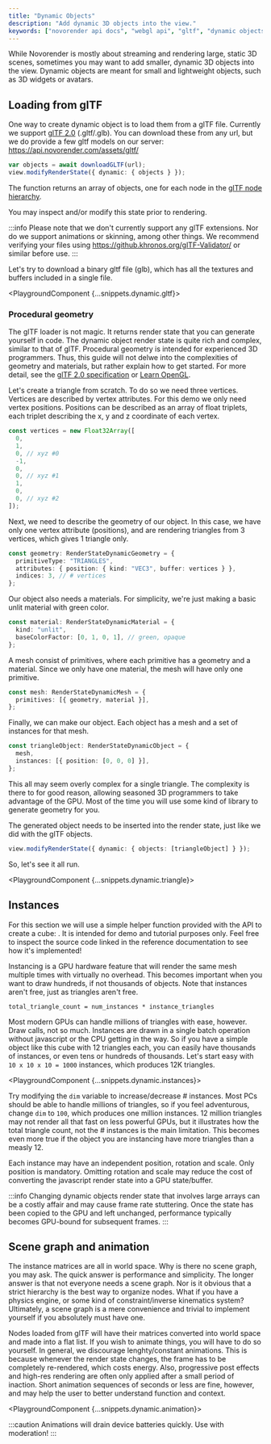 ```yaml
---
title: "Dynamic Objects"
description: "Add dynamic 3D objects into the view."
keywords: ["novorender api docs", "webgl api", "gltf", "dynamic objects"]
---
```



While Novorender is mostly about streaming and rendering large, static 3D scenes, sometimes you may want to add smaller, dynamic 3D objects into the view.
Dynamic objects are meant for small and lightweight objects, such as 3D widgets or avatars.

## Loading from glTF

One way to create dynamic object is to load them from a glTF file.
Currently we support [glTF 2.0](https://www.khronos.org/gltf/) (.gltf/.glb).
You can download these from any url, but we do provide a few gltf models on our server: https://api.novorender.com/assets/gltf/

```typescript
var objects = await downloadGLTF(url);
view.modifyRenderState({ dynamic: { objects } });
```

The <CodeLink type="function" name="downloadGLTF"/> function returns an array of objects,
one for each node in the [glTF node hierarchy](https://registry.khronos.org/glTF/specs/2.0/glTF-2.0.html#nodes-and-hierarchy).

You may inspect and/or modify this state prior to rendering.

:::info
Please note that we don't currently support any glTF extensions. Nor do we support animations or skinning, among other things.
We recommend verifying your files using https://github.khronos.org/glTF-Validator/ or similar before use.
:::

Let's try to download a binary gltf file (glb), which has all the textures and buffers included in a single file.

<PlaygroundComponent {...snippets.dynamic.gltf}></PlaygroundComponent>

### Procedural geometry

The glTF loader is not magic.
It returns render state that you can generate yourself in code.
The dynamic object render state <CodeLink type="interface" name="RenderStateDynamicObject"/> is quite rich and complex, similar to that of glTF.
Procedural geometry is intended for experienced 3D programmers.
Thus, this guide will not delwe into the complexities of geometry and materials, but rather explain how to get started.
For more detail, see the [glTF 2.0 specification](https://registry.khronos.org/glTF/specs/2.0/glTF-2.0.html) or [Learn OpenGL](https://learnopengl.com/).

Let's create a triangle from scratch.
To do so we need three vertices.
Vertices are described by vertex attributes.
For this demo we only need vertex positions.
Positions can be described as an array of float triplets, each triplet describing the x, y and z coordinate of each vertex.

```typescript
const vertices = new Float32Array([
  0,
  1,
  0, // xyz #0
  -1,
  0,
  0, // xyz #1
  1,
  0,
  0, // xyz #2
]);
```

Next, we need to describe the geometry of our object.
In this case, we have only one vertex attribute (positions), and are rendering triangles from 3 vertices, which gives 1 triangle only.

```typescript
const geometry: RenderStateDynamicGeometry = {
  primitiveType: "TRIANGLES",
  attributes: { position: { kind: "VEC3", buffer: vertices } },
  indices: 3, // # vertices
};
```

Our object also needs a materials.
For simplicity, we're just making a basic unlit material with green color.

```typescript
const material: RenderStateDynamicMaterial = {
  kind: "unlit",
  baseColorFactor: [0, 1, 0, 1], // green, opaque
};
```

A mesh consist of primitives, where each primitive has a geometry and a material.
Since we only have one material, the mesh will have only one primitive.

```typescript
const mesh: RenderStateDynamicMesh = {
  primitives: [{ geometry, material }],
};
```

Finally, we can make our object.
Each object has a mesh and a set of instances for that mesh.

```typescript
const triangleObject: RenderStateDynamicObject = {
  mesh,
  instances: [{ position: [0, 0, 0] }],
};
```

This all may seem overly complex for a single triangle.
The complexity is there to for good reason, allowing seasoned 3D programmers to take advantage of the GPU.
Most of the time you will use some kind of library to generate geometry for you.

The generated object needs to be inserted into the render state, just like we did with the glTF objects.

```typescript
view.modifyRenderState({ dynamic: { objects: [triangleObject] } });
```

So, let's see it all run.

<PlaygroundComponent {...snippets.dynamic.triangle}></PlaygroundComponent>

## Instances

For this section we will use a simple helper function provided with the API to create a cube: <CodeLink type="function" name="createCubeObject"/>.
It is intended for demo and tutorial purposes only.
Feel free to inspect the source code linked in the reference documentation to see how it's implemented!

Instancing is a GPU hardware feature that will render the same mesh multiple times with virtually no overhead.
This becomes important when you want to draw hundreds, if not thousands of objects.
Note that instances aren't free, just as triangles aren't free.

```
total_triangle_count = num_instances * instance_triangles
```

Most modern GPUs can handle millions of triangles with ease, however.
Draw calls, not so much.
Instances are drawn in a single batch operation without javascript or the CPU getting in the way.
So if you have a simple object like this cube with 12 triangles each, you can easily have thousands of instances, or even tens or hundreds of thousands.
Let's start easy with `10 x 10 x 10 = 1000` instances, which produces 12K triangles.

<PlaygroundComponent {...snippets.dynamic.instances}></PlaygroundComponent>

Try modifying the `dim` variable to increase/decrease # instances.
Most PCs should be able to handle millions of triangles, so if you feel adventurous, change `dim` to `100`, which produces one million instances.
12 million triangles may not render all that fast on less powerful GPUs, but it illustrates how the total triangle count, not the # instances is the main limitation.
This becomes even more true if the object you are instancing have more triangles than a measly 12.

Each instance may have an independent position, rotation and scale.
Only position is mandatory.
Omitting rotation and scale may reduce the cost of converting the javascript render state into a GPU state/buffer.

:::info
Changing dynamic objects render state that involves large arrays can be a costly affair and may cause frame rate stuttering.
Once the state has been copied to the GPU and left unchanged, performance typically becomes GPU-bound for subsequent frames.
:::

## Scene graph and animation

The instance matrices are all in world space.
Why is there no scene graph, you may ask.
The quick answer is performance and simplicity.
The longer answer is that not everyone needs a scene graph.
Nor is it obvious that a strict hierarchy is the best way to organize nodes.
What if you have a physics engine, or some kind of constraint/inverse kinematics system?
Ultimately, a scene graph is a mere convenience and trivial to implement yourself if you absolutely must have one.

Nodes loaded from glTF will have their matrices converted into world space and made into a flat list.
If you wish to animate things, you will have to do so yourself.
In general, we discourage lenghty/constant animations.
This is because whenever the render state changes, the frame has to be completely re-rendered, which costs energy.
Also, progressive post effects and high-res rendering are often only applied after a small period of inaction.
Short animation sequences of seconds or less are fine, however, and may help the user to better understand function and context.

<PlaygroundComponent {...snippets.dynamic.animation}></PlaygroundComponent>

:::caution
Animations will drain device batteries quickly. Use with moderation!
:::
